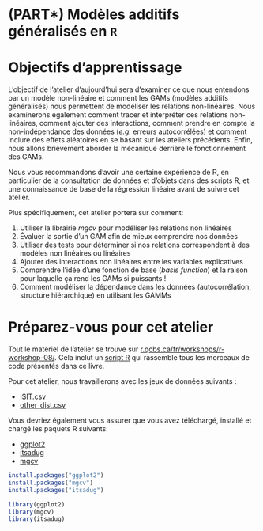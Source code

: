 # (PART\*) Modèles additifs généralisés en `R` {-}

# Objectifs d'apprentissage

L'objectif de l'atelier d'aujourd'hui sera d'examiner
ce que nous entendons par un modèle non-linéaire et comment les GAMs
(modèles additifs généralisés) nous permettent de modéliser les
relations non-linéaires. Nous examinerons également comment tracer et
interpréter ces relations non-linéaires, comment ajouter des
interactions, comment prendre en compte la non-indépendance des données
(*e.g.* erreurs autocorrélées) et comment inclure des effets aléatoires
en se basant sur les ateliers précédents. Enfin, nous allons brièvement
aborder la mécanique derrière le fonctionnement des GAMs.

Nous vous recommandons d'avoir une certaine expérience de R, en particulier de la consultation de données et d'objets dans des scripts R, et une connaissance de base de la régression linéaire avant de suivre cet atelier.

Plus spécifiquement, cet atelier portera sur comment:

1.  Utiliser la librairie *mgcv* pour modéliser les relations non
    linéaires
2.  Évaluer la sortie d'un GAM afin de mieux comprendre nos données
3.  Utiliser des tests pour déterminer si nos relations correspondent à
    des modèles non linéaires ou linéaires
4.  Ajouter des interactions non linéaires entre les variables
    explicatives
5.  Comprendre l'idée d'une fonction de base (*basis function*) et la
    raison pour laquelle ça rend les GAMs si puissants !
6.  Comment modéliser la dépendance dans les données (autocorrélation,
    structure hiérarchique) en utilisant les GAMMs


# Préparez-vous pour cet atelier

Tout le matériel de l'atelier se trouve sur [r.qcbs.ca/fr/workshops/r-workshop-08/](https://r.qcbs.ca/fr/workshops/r-workshop-08/). Cela inclut un [script R](https://r.qcbs.ca/workshop08/book-fr/workshop08-script-fr.R) qui rassemble tous les morceaux de code présentés dans ce livre.

Pour cet atelier, nous travaillerons avec les jeux de données suivants :

* [ISIT.csv](https://r.qcbs.ca/workshop08/pres-en/data/ISIT.csv) 
* [other_dist.csv](https://r.qcbs.ca/workshop08/pres-en/data/other_dist.csv) 

Vous devriez également vous assurer que vous avez téléchargé, installé et chargé les paquets R suivants:

* [ggplot2](https://cran.r-project.org/package=ggplot2)
* [itsadug](https://cran.r-project.org/package=itsadug)
* [mgcv](https://cran.r-project.org/package=mgcv)

```r
install.packages("ggplot2")
install.packages("mgcv")
install.packages("itsadug")

library(ggplot2)
library(mgcv)
library(itsadug)
```
